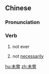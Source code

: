 {{also|未尝}}
==Chinese==
{{zh-forms|s=未尝}}

===Pronunciation===
{{zh-pron
|m=wèicháng
|c=mei6 soeng4
|mn=qz,xm:bī-sióng/zz:bī-siáng
|cat=v
}}

===Verb===
{{zh-verb}}

# {{lb|zh|literary}} not ever
# {{lb|zh|literary}} not [[necessarily]]

[[hu:未嘗]]
[[zh:未嘗]]
